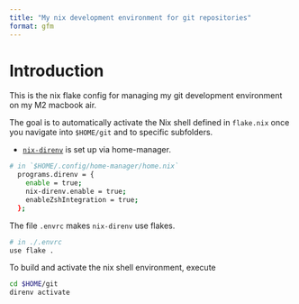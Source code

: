 ```yaml
---
title: "My nix development environment for git repositories"
format: gfm
---
```


# Introduction

This is the nix flake config for managing my git development 
environment on my M2 macbook air.

The goal is to automatically activate the Nix shell defined in
`flake.nix` once you navigate into `$HOME/git` and to specific
subfolders.

- [`nix-direnv`](https://github.com/nix-community/nix-direnv)
  is set up via home-manager.

```sh
# in `$HOME/.config/home-manager/home.nix`
  programs.direnv = {
    enable = true;
    nix-direnv.enable = true;
    enableZshIntegration = true;
  };
```

The file `.envrc` makes `nix-direnv` use flakes.

```sh
# in ./.envrc
use flake .
```

To build and activate the nix shell environment, execute

```sh
cd $HOME/git
direnv activate
```

